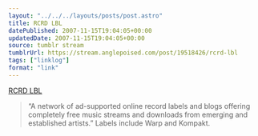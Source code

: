 ```yaml
---
layout: "../../../layouts/posts/post.astro"
title: RCRD LBL
datePublished: 2007-11-15T19:04:05+00:00
updatedDate: 2007-11-15T19:04:05+00:00
source: tumblr stream
tumblrUrl: https://stream.anglepoised.com/post/19518426/rcrd-lbl
tags: ["linklog"]
format: "link"
---
```


[RCRD LBL][1]

> &ldquo;A network of ad-supported online record labels and blogs offering completely free music streams and downloads from emerging and established artists.&rdquo; Labels include Warp and Kompakt.

[1]: http://rcrdlbl.com/
